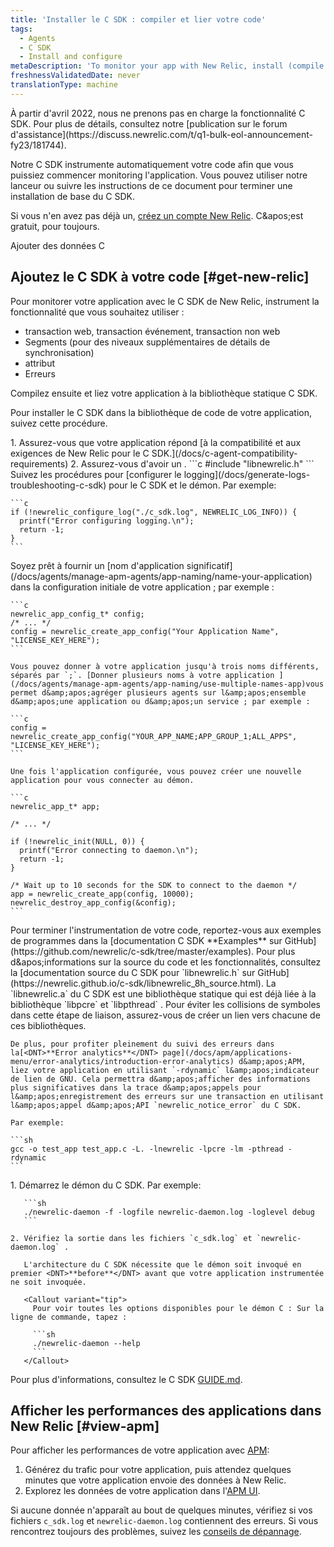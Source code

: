 ```yaml
---
title: 'Installer le C SDK : compiler et lier votre code'
tags:
  - Agents
  - C SDK
  - Install and configure
metaDescription: 'To monitor your app with New Relic, install (compile and link) the New Relic C SDK into your app''s code library.'
freshnessValidatedDate: never
translationType: machine
---
```


<Callout variant="important" title="AVIS DE FIN DE VIE">
  À partir d'avril 2022, nous ne prenons pas en charge la fonctionnalité C SDK. Pour plus de détails, consultez notre [publication sur le forum d'assistance](https://discuss.newrelic.com/t/q1-bulk-eol-announcement-fy23/181744).
</Callout>

Notre C SDK instrumente automatiquement votre code afin que vous puissiez commencer monitoring l'application. Vous pouvez utiliser notre lanceur ou suivre les instructions de ce document pour terminer une installation de base du C SDK.

Si vous n'en avez pas déjà un, [créez un compte New Relic](https://newrelic.com/signup). C&amp;apos;est gratuit, pour toujours.

<ButtonLink role="button" to="https://one.newrelic.com/launcher/nr1-core.settings?pane=eyJuZXJkbGV0SWQiOiJ0dWNzb24ucGxnLWluc3RydW1lbnQtZXZlcnl0aGluZyJ9&cards[0]=eyJuZXJkbGV0SWQiOiJzZXR1cC1uZXJkbGV0cy5zZXR1cC1jLWludGVncmF0aW9uIiwiYWNjb3VudElkIjoyNjQwNDA5fQ==&platform[accountId]=1" variant="primary">
  Ajouter des données C
</ButtonLink>

## Ajoutez le C SDK à votre code [#get-new-relic]

Pour monitorer votre application avec le C SDK de New Relic, instrument la fonctionnalité que vous souhaitez utiliser :

* transaction web, transaction événement, transaction non web
* Segments (pour des niveaux supplémentaires de détails de synchronisation)
* attribut
* Erreurs

Compilez ensuite et liez votre application à la bibliothèque statique C SDK.

Pour installer le C SDK dans la bibliothèque de code de votre application, suivez cette procédure.

<CollapserGroup>
  <Collapser id="requirements" title="1. Vérifiez les exigences.">
    1. Assurez-vous que votre application répond [à la compatibilité et aux exigences de New Relic pour le C SDK.](/docs/c-agent-compatibility-requirements)
    2. Assurez-vous d'avoir un <InlinePopover type="licenseKey" />.
  </Collapser>

  <Collapser id="header-file" title="2. Incluez le fichier d’en-tête fourni.">
    ```c
    #include "libnewrelic.h"
    ```
  </Collapser>

  <Collapser id="logging" title="3. Configurer le logging.">
    Suivez les procédures pour [configurer le logging](/docs/generate-logs-troubleshooting-c-sdk) pour le C SDK et le démon. Par exemple:

    ```c
    if (!newrelic_configure_log("./c_sdk.log", NEWRELIC_LOG_INFO)) {
      printf("Error configuring logging.\n");
      return -1;
    }
    ```
  </Collapser>

  <Collapser id="app-name" title="4. Soyez prêt à fournir un nom d’application significatif.">
    Soyez prêt à fournir un [nom d'application significatif](/docs/agents/manage-apm-agents/app-naming/name-your-application) dans la configuration initiale de votre application ; par exemple :

    ```c
    newrelic_app_config_t* config;
    /* ... */
    config = newrelic_create_app_config("Your Application Name", "LICENSE_KEY_HERE");
    ```

    Vous pouvez donner à votre application jusqu'à trois noms différents, séparés par `;`. [Donner plusieurs noms à votre application ](/docs/agents/manage-apm-agents/app-naming/use-multiple-names-app)vous permet d&amp;apos;agréger plusieurs agents sur l&amp;apos;ensemble d&amp;apos;une application ou d&amp;apos;un service ; par exemple :

    ```c
    config = newrelic_create_app_config("YOUR_APP_NAME;APP_GROUP_1;ALL_APPS", "LICENSE_KEY_HERE");
    ```

    Une fois l'application configurée, vous pouvez créer une nouvelle application pour vous connecter au démon.

    ```c
    newrelic_app_t* app;

    /* ... */

    if (!newrelic_init(NULL, 0)) {
      printf("Error connecting to daemon.\n");
      return -1;
    }

    /* Wait up to 10 seconds for the SDK to connect to the daemon */
    app = newrelic_create_app(config, 10000);
    newrelic_destroy_app_config(&config);
    ```
  </Collapser>

  <Collapser id="instrumentation" title="5. Terminez l'instrumentation de votre code.">
    Pour terminer l'instrumentation de votre code, reportez-vous aux exemples de programmes dans la [documentation C SDK <DNT>**Examples**</DNT> sur GitHub](https://github.com/newrelic/c-sdk/tree/master/examples). Pour plus d&amp;apos;informations sur la source du code et les fonctionnalités, consultez la [documentation source du C SDK pour `libnewrelic.h` sur GitHub](https://newrelic.github.io/c-sdk/libnewrelic_8h_source.html).
  </Collapser>

  <Collapser id="example-program" title="6. Compilez et liez votre application.">
    La `libnewrelic.a` du C SDK est une bibliothèque statique qui est déjà liée à la bibliothèque `libpcre` et `libpthread` . Pour éviter les collisions de symboles dans cette étape de liaison, assurez-vous de créer un lien vers chacune de ces bibliothèques.

    De plus, pour profiter pleinement du suivi des erreurs dans la[<DNT>**Error analytics**</DNT> page](/docs/apm/applications-menu/error-analytics/introduction-error-analytics) d&amp;apos;APM, liez votre application en utilisant `-rdynamic` l&amp;apos;indicateur de lien de GNU. Cela permettra d&amp;apos;afficher des informations plus significatives dans la trace d&amp;apos;appels pour l&amp;apos;enregistrement des erreurs sur une transaction en utilisant l&amp;apos;appel d&amp;apos;API `newrelic_notice_error` du C SDK.

    Par exemple:

    ```sh
    gcc -o test_app test_app.c -L. -lnewrelic -lpcre -lm -pthread -rdynamic
    ```
  </Collapser>

  <Collapser id="daemon" title="7. Démarrez le démon et vérifiez les logs.">
    1. Démarrez le démon du C SDK. Par exemple:

       ```sh
       ./newrelic-daemon -f -logfile newrelic-daemon.log -loglevel debug
       ```

    2. Vérifiez la sortie dans les fichiers `c_sdk.log` et `newrelic-daemon.log` .

       L'architecture du C SDK nécessite que le démon soit invoqué en premier <DNT>**before**</DNT> avant que votre application instrumentée ne soit invoquée.

       <Callout variant="tip">
         Pour voir toutes les options disponibles pour le démon C : Sur la ligne de commande, tapez :

         ```sh
         ./newrelic-daemon --help
         ```
       </Callout>
  </Collapser>
</CollapserGroup>

Pour plus d'informations, consultez le C SDK [GUIDE.md](https://github.com/newrelic/c-sdk/blob/master/GUIDE.md#getting-started).

## Afficher les performances des applications dans New Relic [#view-apm]

Pour afficher les performances de votre application avec [APM](/docs/apm/new-relic-apm/getting-started/introduction-new-relic-apm):

1. Générez du trafic pour votre application, puis attendez quelques minutes que votre application envoie des données à New Relic.
2. Explorez les données de votre application dans l'[APM UI](/docs/apm/applications-menu/monitoring/apm-overview-page).

Si aucune donnée n'apparaît au bout de quelques minutes, vérifiez si vos fichiers `c_sdk.log` et `newrelic-daemon.log` contiennent des erreurs. Si vous rencontrez toujours des problèmes, suivez les [conseils de dépannage](/docs/apm/agents/c-sdk/troubleshooting/no-data-appears-c-sdk).